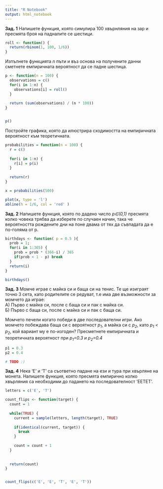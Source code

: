 ```yaml
---
title: "R Notebook"
output: html_notebook
---
```


<strong>Зад. 1</strong> Напишете функция, която симулира 100 хвърнляния на зар и пресмята броя на падналите се шестици. 
```r
roll <- function() {
  return(rbinom(1, 100, 1/6))
}
```

Изпълнете функцията <em>n</em> пъти и въз основа на получените данни сметнете емпиричната вероятност да се падне шестица.
```r
p <- function(n = 100) {
  observations = c()
  for(i in 1:n) {
    observations[i] = roll()
  }
  
  return (sum(observations) / (n * 100))
}


p()

```

Постройте графика, която да илюстрира сходимостта на емпиричната вероятност към теоретичната.
```r
probabilities = function(n = 100) {
  r = c()
  
  for(i in 1:n) {
    r[i] = p(i)
  }
  
  return(r)
}

x = probabilities(500)

plot(x, type = 'l')
abline(h = 1/6, col = 'red' )
```



<strong>Зад. 2</strong> Напишете функция, която по дадено число <em>p∈(0,1)</em> пресмята колко човека трябва да изберете по случаен начин, така че вероятността рождените дни на поне двама от тях да съвпадата да е по-голяма от p.
```r
birthdays <- function( p = 0.5 ){
  prob = 1;
  for(i in 1:365) {
    prob = prob * (366-i) / 365
    if(prob < 1 - p) break
  }
  return(i)
}

birthdays()

```

<strong>Зад. 3</strong> Момче играе с майка си и баща си на тенис. Те ще изиграят точно 3 сета, като родителите се редуват, т.е има две възможности за момчето да играе: <br>
А) Първо с майка си, после с баща си и пак с майка си. <br>
Б) Първо с баща си, после с майка си и пак с баща си. <br>

Момчето печели когато победи в две последователни игри. Ако момчето побеждава баща си с вероятност <em>p<sub>1</sub></em>, а майка си с <em>p<sub>2</sub></em>, като <em>p<sub>1</sub> < p<sub>2</sub></em>, кой вариант му е по-изгоден? Пресметнете емпиричната и теоретичната вероятност при <em>p<sub>1</sub>=0.3 и p<sub>2</sub>=0.4</em>

```r
p1 = 0.3
p2 = 0.4

# TODO :)

```

<strong>Зад. 4</strong> Нека 'Е' и 'Т' са съответно падане на ези и тура при хвърляне на монета. Напишете функция, която пресмята емпирично колко хвърляния са необходими до падането на последователност 'ЕЕТЕТ'.
```r
letters = c('E', 'T')

count_flips <- function(target) {
  count = 1
  
  while(TRUE) {
    current = sample(letters, length(target), TRUE)
    
    if(identical(current, target)) {
      break
    }
    
    count = count + 1
  }
  
  
  return(count)
}


count_flips(c('E', 'E', 'T', 'E', 'T'))

```

